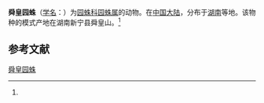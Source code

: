 {{Speciesbox
| name = 舜皇园蛛
| status = 
| status_system = 
| image = 
| genus = Araneus
| species = shunhuangensis
| authority = (Yin et al., 1990)<ref name='id13544'>{{cite web| url =http://www.bioinfo.cn/db05/BjdwSpecies.php?action=view&id=13544| title =舜皇园蛛| work =《中国动物物种编目数据库》| publisher =中国科学院微生物研究所| author =中国科学院动物研究所| accessdate =2009-04-28| deadurl =yes| archiveurl =https://web.archive.org/web/20160305041129/http://www.bioinfo.cn/db05/BjdwSpecies.php?action=view&id=13544| archivedate =2016-03-05}}</ref>
}}

'''舜皇园蛛'''（[[学名|学名]]：{{lang|la|''Araneus shunhuangensis''}}）为[[园蛛科|园蛛科]][[园蛛属|园蛛属]]的动物。在[[中国大陆|中国大陆]]，分布于[[湖南|湖南]]等地。该物种的模式产地在湖南新宁县舜皇山。<ref name='id13544'/>

== 参考文献 ==
{{reflist}}

{{Wikispecies|Araneus shunhuangensis}}
{{Taxonbar|from=Q2880245}}

[[Category:园蛛属|舜皇园蛛]]


{{蜘蛛小作品}}